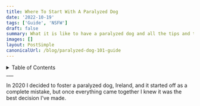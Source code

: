 ```yaml
---
title: Where To Start With A Paralyzed Dog
date: '2022-10-19'
tags: ['Guide', 'NSFW']
draft: false
summary: What it is like to have a paralyzed dog and all the tips and tricks I've learned along the way to make life easier.
images: []
layout: PostSimple
canonicalUrl: /blog/paralyzed-dog-101-guide
---
```


<details>
  <summary> Table of Contents </summary>
  <p>
    <TOCInline toc={props.toc} exclude="Table Of Contents" toHeading={3} />
  </p>
</details>
___

In 2020 I decided to foster a paralyzed dog, Ireland, and it started off as a complete mistake, but once everything came together I knew it was the best decision I've made.
